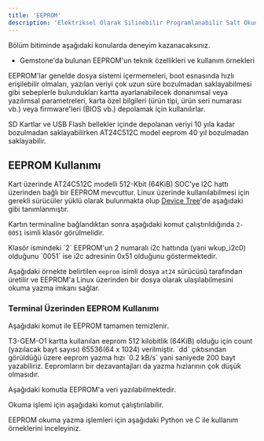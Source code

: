 ```yaml
---
title: 'EEPROM'
description: 'Elektriksel Olarak Silinebilir Programlanabilir Salt Okunur Bellek'
---
```



<Tip>
Bölüm bitiminde aşağıdaki konularda deneyim kazanacaksınız.

- Gemstone'da bulunan EEPROM'un teknik özellikleri ve kullanım örnekleri
</Tip>

EEPROM'lar genelde dosya sistemi içermemeleri, boot esnasında hızlı erişilebilir olmaları, yazılan veriyi çok uzun
süre bozulmadan saklayabilmesi gibi sebeplerle bulundukları kartta ayarlanabilecek donanımsal veya yazılımsal
parametreleri, karta özel bilgileri (ürün tipi, ürün seri numarası vb.) veya firmware'leri (BIOS vb.) depolamak
için kullanılırlar.

<Note>
SD Kartlar ve USB Flash bellekler içinde depolanan veriyi 10 yıla kadar bozulmadan saklayabilirken AT24C512C
model eeprom 40 yıl bozulmadan saklayabilir.
</Note>

## EEPROM Kullanımı

Kart üzerinde AT24C512C modelli 512-Kbit (64KiB) SOC'ye I2C hattı üzerinden bağlı bir EEPROM
mevcuttur. Linux üzerinde kullanılabilmesi için gerekli sürücüler yüklü olarak bulunmakta olup
[Device Tree](/tr/faq#device-tree-nedir)'de aşağıdaki gibi tanımlanmıştır.

<SnippetDTB />

Kartın terminaline bağlandıktan sonra aşağıdaki komut çalıştırıldığında `2-0051` isimli klasör görülmelidir.

<SnippetAt24 />

<Note>
Klasör ismindeki `2` EEPROM'un 2 numaralı i2c hattında (yani wkup_i2c0) olduğunu `0051` ise i2c adresinin 0x51 
olduğunu göstermektedir.
</Note>

Aşağıdaki örnekte belirtilen `eeprom` isimli dosya `at24` sürücüsü tarafından 
üretilir ve EEPROM'a Linux üzerinden bir dosya olarak ulaşılabilmesini okuma yazma imkanı sağlar.

<Snippet20051 />

### Terminal Üzerinden EEPROM Kullanımı

Aşağıdaki komut ile EEPROM tamamen temizlenir.

<Note>
T3-GEM-O1 kartta kullanılan eeprom 512 kilobitlik (64KiB) olduğu için count (yazılacak bayt sayısı) 
65536(64 x 1024) verilmiştir.
</Note>

<SnippetTerminal />

<Note>
`dd` çıktısından görüldüğü üzere eeprom yazma hızı `0.2 kB/s` yani saniyede 200 bayt yazabiliriz.
Eepromların bir dezavantajları da yazma hızlarının çok düşük olmasıdır.
</Note>

Aşağıdaki komutla EEPROM'a veri yazılabilmektedir.

<SnippetWrite />

Okuma işlemi için aşağıdaki komut çalıştırılabilir.

<SnippetRead />

EEPROM okuma yazma işlemleri için aşağıdaki Python ve C ile kullanım örneklerini inceleyiniz.

<SnippetUsage />
